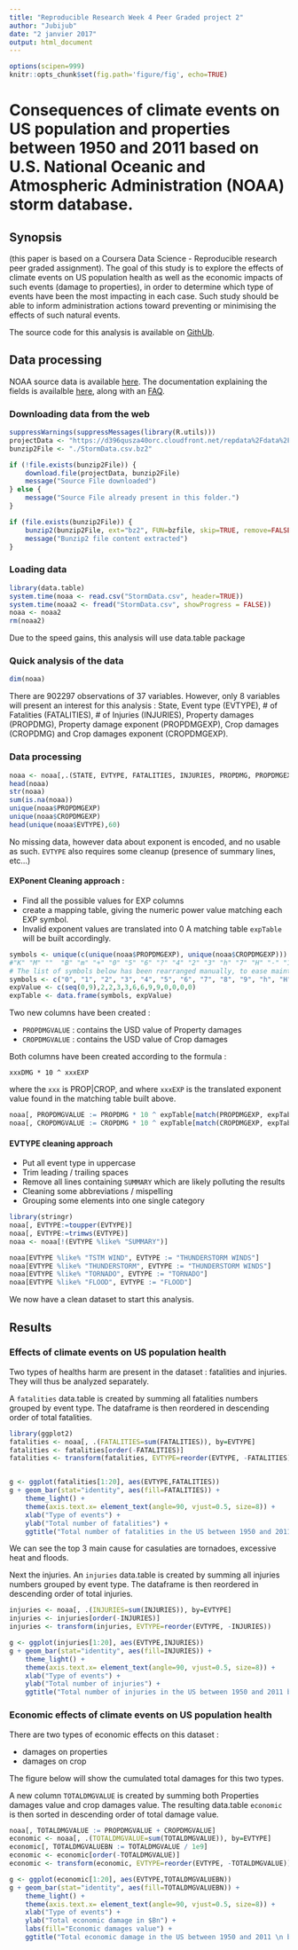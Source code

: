 ---
title: "Reproducible Research Week 4 Peer Graded project 2"
author: "Jubijub"
date: "2 janvier 2017"
output: html_document
---

```{r setup, include=FALSE}
options(scipen=999)
knitr::opts_chunk$set(fig.path='figure/fig', echo=TRUE)
```
# Consequences of climate events on US population and properties between 1950 and 2011 based on U.S. National Oceanic and Atmospheric Administration (NOAA) storm database.

## Synopsis
(this paper is based on a Coursera Data Science - Reproducible research peer graded assignment).
The goal of this study is to explore the effects of climate events on US population health as well as the economic impacts of such events (damage to properties), in order to determine which type of events have been the most impacting in each case.
Such study should be able to inform administration actions toward preventing or minimising the effects of such natural events.

The source code for this analysis is available on [GithUb](https://github.com/Jubijub/ReproducibleResearchPeerGraded2).

## Data processing
NOAA source data is available [here](https://d396qusza40orc.cloudfront.net/repdata%2Fdata%2FStormData.csv.bz2).
The documentation explaining the fields is availalble [here](https://d396qusza40orc.cloudfront.net/repdata%2Fpeer2_doc%2Fpd01016005curr.pdf), along with an [FAQ](https://d396qusza40orc.cloudfront.net/repdata%2Fpeer2_doc%2FNCDC%20Storm%20Events-FAQ%20Page.pdf).

### Downloading data from the web
```{r init}
suppressWarnings(suppressMessages(library(R.utils)))
projectData <- "https://d396qusza40orc.cloudfront.net/repdata%2Fdata%2FStormData.csv.bz2"
bunzip2File <- "./StormData.csv.bz2"

if (!file.exists(bunzip2File)) {
    download.file(projectData, bunzip2File)
    message("Source File downloaded")
} else {
    message("Source File already present in this folder.")
}

if (file.exists(bunzip2File)) {
    bunzip2(bunzip2File, ext="bz2", FUN=bzfile, skip=TRUE, remove=FALSE)
    message("Bunzip2 file content extracted")
} 

```
### Loading data

```{r load, cache=TRUE}
library(data.table)
system.time(noaa <- read.csv("StormData.csv", header=TRUE))
system.time(noaa2 <- fread("StormData.csv", showProgress = FALSE))
noaa <- noaa2
rm(noaa2)
```
Due to the speed gains, this analysis will use data.table package

### Quick analysis of the data
```{r analyze1, cache=TRUE}
dim(noaa)
```

There are 902297 observations of 37 variables. However, only 8 variables will present an interest for this analysis : State, Event type (EVTYPE), # of Fatalities (FATALITIES), # of Injuries (INJURIES), Property damages (PROPDMG), Property damage exponent (PROPDMGEXP), Crop damages (CROPDMG) and Crop damages exponent (CROPDMGEXP).

### Data processing
```{r clean1, cache=TRUE}
noaa <- noaa[,.(STATE, EVTYPE, FATALITIES, INJURIES, PROPDMG, PROPDMGEXP, CROPDMG, CROPDMGEXP)]
head(noaa)
str(noaa)
sum(is.na(noaa))
unique(noaa$PROPDMGEXP)
unique(noaa$CROPDMGEXP)
head(unique(noaa$EVTYPE),60)
```
No missing data, however data about exponent is encoded, and no usable as such.
`EVTYPE` also requires some cleanup (presence of summary lines, etc...)

#### EXPonent Cleaning approach : 

* Find all the possible values for EXP columns
* create a mapping table, giving the numeric power value matching each EXP symbol.
* Invalid exponent values are translated into 0
A matching table `expTable` will be built accordingly.
```{r cleanexp, cache=TRUE}
symbols <- unique(c(unique(noaa$PROPDMGEXP), unique(noaa$CROPDMGEXP)))
#"K" "M" ""  "B" "m" "+" "0" "5" "6" "?" "4" "2" "3" "h" "7" "H" "-" "1" "8" "k"
# The list of symbols below has been rearranged manually, to ease maintenance
symbols <- c("0", "1", "2", "3", "4", "5", "6", "7", "8", "9", "h", "H", "k", "K", "m", "M", "b", "B","", "+", "-", "?")
expValue <- c(seq(0,9),2,2,3,3,6,6,9,9,0,0,0,0)
expTable <- data.frame(symbols, expValue)
```

Two new columns have been created :

* `PROPDMGVALUE` : contains the USD value of Property damages
* `CROPDMGVALUE` : contains the USD value of Crop damages

Both columns have been created according to the formula :

    xxxDMG * 10 ^ xxxEXP

where the `xxx` is PROP|CROP, and where `xxxEXP` is the translated exponent value found in the matching table built above.

```{r cleanexp2, cache=TRUE, results="hide"}
noaa[, PROPDMGVALUE := PROPDMG * 10 ^ expTable[match(PROPDMGEXP, expTable$symbols),2]]
noaa[, CROPDMGVALUE := CROPDMG * 10 ^ expTable[match(CROPDMGEXP, expTable$symbols),2]]
```

#### EVTYPE cleaning approach

* Put all event type in uppercase
* Trim leading / trailing spaces
* Remove all lines containing `SUMMARY` which are likely polluting the results
* Cleaning some abbreviations / mispelling
* Grouping some elements into one single category


```{r cleanevt, cache=TRUE, results="hide"}
library(stringr)
noaa[, EVTYPE:=toupper(EVTYPE)]
noaa[, EVTYPE:=trimws(EVTYPE)]
noaa <- noaa[!(EVTYPE %like% "SUMMARY")]

noaa[EVTYPE %like% "TSTM WIND", EVTYPE := "THUNDERSTORM WINDS"]
noaa[EVTYPE %like% "THUNDERSTORM", EVTYPE := "THUNDERSTORM WINDS"]
noaa[EVTYPE %like% "TORNADO", EVTYPE := "TORNADO"]
noaa[EVTYPE %like% "FLOOD", EVTYPE := "FLOOD"]
```

We now have a clean dataset to start this analysis.

## Results
### Effects of climate events on US population health
Two types of healths harm are present in the dataset : fatalities and injuries. They will thus be analyzed separately. 

A `fatalities` data.table is created by summing all fatalities numbers grouped by event type. The dataframe is then reordered in descending order of total fatalities.
```{r fatalities, cache=TRUE}
library(ggplot2)
fatalities <- noaa[, .(FATALITIES=sum(FATALITIES)), by=EVTYPE]
fatalities <- fatalities[order(-FATALITIES)]
fatalities <- transform(fatalities, EVTYPE=reorder(EVTYPE, -FATALITIES))


g <- ggplot(fatalities[1:20], aes(EVTYPE,FATALITIES))
g + geom_bar(stat="identity", aes(fill=FATALITIES)) +
    theme_light() +
    theme(axis.text.x= element_text(angle=90, vjust=0.5, size=8)) +
    xlab("Type of events") +
    ylab("Total number of fatalities") +
    ggtitle("Total number of fatalities in the US between 1950 and 2011 by type of climate event \n (Top 20 events)")

```

We can see the top 3 main cause for casulaties are tornadoes, excessive heat and floods.

Next the injuries. An `injuries` data.table is created by summing all injuries numbers grouped by event type. The dataframe is then reordered in descending order of total injuries.
```{r injuries, cache=TRUE}
injuries <- noaa[, .(INJURIES=sum(INJURIES)), by=EVTYPE]
injuries <- injuries[order(-INJURIES)]
injuries <- transform(injuries, EVTYPE=reorder(EVTYPE, -INJURIES))

g <- ggplot(injuries[1:20], aes(EVTYPE,INJURIES))
g + geom_bar(stat="identity", aes(fill=INJURIES)) +
    theme_light() +
    theme(axis.text.x= element_text(angle=90, vjust=0.5, size=8)) +
    xlab("Type of events") +
    ylab("Total number of injuries") +
    ggtitle("Total number of injuries in the US between 1950 and 2011 by type of climate event \n (Top 20 events)")

```

### Economic effects of climate events on US population health
There are two types of economic effects on this dataset : 

* damages on properties
* damages on crop

The figure below will show the cumulated total damages for this two types.

A new column `TOTALDMGVALUE` is created by summing both Properties damages value and crop damages value. The resulting data.table `economic` is then sorted in descending order of total damage value.

```{r economic, cache=TRUE}
noaa[, TOTALDMGVALUE := PROPDMGVALUE + CROPDMGVALUE]
economic <- noaa[, .(TOTALDMGVALUE=sum(TOTALDMGVALUE)), by=EVTYPE]
economic[, TOTALDMGVALUEBN := TOTALDMGVALUE / 1e9]
economic <- economic[order(-TOTALDMGVALUE)]
economic <- transform(economic, EVTYPE=reorder(EVTYPE, -TOTALDMGVALUE))

g <- ggplot(economic[1:20], aes(EVTYPE,TOTALDMGVALUEBN))
g + geom_bar(stat="identity", aes(fill=TOTALDMGVALUEBN)) +
    theme_light() +
    theme(axis.text.x= element_text(angle=90, vjust=0.5, size=8)) +
    xlab("Type of events") +
    ylab("Total economic damage in $Bn") +
    labs(fill="Economic damages value") +
    ggtitle("Total economic damage in the US between 1950 and 2011 \n by type of climate event (Top 20 events)")
```
